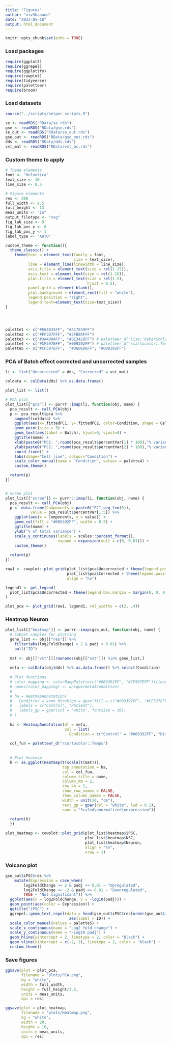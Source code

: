 ```yaml
---
title: "Figures"
author: "viv3kanand"
date: "2023-05-18"
output: html_document
---
```


```r
knitr::opts_chunk$set(echo = TRUE)
```

### Load packages
```r
require(ggplot2)
require(ggrepel)
require(ggplotify)
require(cowplot)
require(tidyverse)
require(paletteer)
require(broom)
```

### Load datasets
```r
source("../scripts/helper_scripts.R")

se <- readRDS("RData/se.rds")
gse <- readRDS("RData/gse.rds")
se_out <- readRDS("RData/se_out.rds")
gse_out <- readRDS("RData/gse_out.rds")
dds <- readRDS("RData/dds.rds")
vst_mat <- readRDS("RData/vst_bc.rds")
```

### Custom theme to apply
```r
# Theme elements
font <- "Helvetica"
text_size <- 10
line_size <- 0.5

# Figure elements
res <- 300
full_width <- 8.5
full_height <- 13
meas_units <- "in"
output_filetype <- "svg"
fig_lab_size <- 9
fig_lab_pos_x <- 0
fig_lab_pos_y <- 1
label_type <- "AUTO"

custom_theme <- function(){
  theme_classic() +
    theme(text = element_text(family = font,
                              size = text_size),
          line = element_line(linewidth = line_size),
          axis.title = element_text(size = rel(1.25)),
          axis.text = element_text(size = rel(1.15)),
          plot.title = element_text(size = rel(1.5),
                                    hjust = 0.5),
          panel.grid = element_blank(),
          plot.background = element_rect(fill = "white"),
          legend.position = "right",
          legend.text=element_text(size=text_size))
}




palette1 <- c("#E64B35FF", "#417839FF")
palette2 <- c("#FF3D7FFF", "#3FB8AFFF")
palette3 <- c("#3A488AFF", "#BE3428FF") # paletteer_d("lisa::OskarSchlemmer")
palette4 <- c("#CF597EFF", "#009392FF") # paletteer_d("rcartocolor::Temps")
palette5 <- c("#CF597EFF",  "#D6D6D6FF", "#009392FF")

```


### PCA of Batch effect corrected and uncorrected samples
```r
li <- list("Uncorrected" = dds, "Corrected" = vst_mat)

coldata <- colData(dds) %>% as.data.frame()

plot_list <- list()

# PCA plot
plot_list[["pca"]] <- purrr::imap(li, function(obj, name) {
  pca_result <- call_PCA(obj)
  p <- pca_result$pca %>% 
    augment(coldata) %>%
    ggplot(aes(x=.fittedPC1, y=.fittedPC2, color=Condition, shape = Cell_line)) + 
    geom_point(size = 3) + 
    geom_text(aes(label = Batch), hjust=0, vjust=0) +
    ggtitle(name) +
    xlab(paste0("PC1: ",round(pca_result$percentVar[1] * 100),"% variance")) +
    ylab(paste0("PC2: ",round(pca_result$percentVar[2] * 100),"% variance")) +
    coord_fixed() +
    labs(shape="Cell line", colour="Condition") +
    scale_color_manual(name = "Condition", values = palette4) +
    custom_theme()

  return(p)
})


# Scree plot
plot_list[["scree"]] <- purrr::imap(li, function(obj, name) {
  pca_result <- call_PCA(obj)
  p <- data.frame(Components = paste0("PC",seq_len(5)), 
           value = pca_result$percentVar[1:5]) %>%
    ggplot(aes(x = Components, y = value)) + 
    geom_col(fill = "#009392FF", width = 0.5) + 
    ggtitle(name) +
    ylab("% of total variance") + 
    scale_y_continuous(labels = scales::percent_format(),
                       expand = expansion(mult = c(0, 0.01))) +
    custom_theme()
  
  return(p)
})

row1 <- cowplot::plot_grid(plot_list$pca$Uncorrected + theme(legend.position="none"), 
                           plot_list$pca$Corrected + theme(legend.position="none"),
                           align = "hv")

legend1 <- get_legend(
  plot_list$pca$Uncorrected + theme(legend.box.margin = margin(0, 0, 0, 12))
)

plot_pca <- plot_grid(row1, legend1, rel_widths = c(2, .4))

```

### Heatmap Neuron
```r
plot_list[["heatmap"]] <- purrr::imap(gse_out, function(obj, name) {
  # Subset samples for plotting
  gene_list <- obj[["res"]] %>% 
    filter(abs(log2FoldChange) > 2 & padj < 0.01) %>% 
    pull("ID")
  
  mat <- obj[["vst"]][rownames(obj[["vst"]]) %in% gene_list,]
  
  meta <- colData(obj$dds) %>% as.data.frame() %>% select(Condition)
  
  # Plot functions
  # color_mapping <- colorRampPalette(c("#009392FF", "#CF597EFF"))(length(unique(meta$Condition)))
  # names(color_mapping) <- unique(meta$Condition)
  # 
  # ha = HeatmapAnnotation(
  #   Condition = anno_block(gp = gpar(fill = c("#009392FF", "#CF597EFF")),
  #   labels = c("Control", "Patient"),
  #   labels_gp = gpar(col = "white", fontsize = 10))
  # )
  
  ha <- HeatmapAnnotation(df = meta, 
                          col = list(
                            Condition = c("Control" = "#009392FF", "Diseased" = "#CF597EFF")))
  
  col_fun = paletteer_d("rcartocolor::Temps")
  
  
  # Plot heatmap
  h <- as.ggplot(Heatmap(t(scale(t(mat))), 
                         top_annotation = ha,
                         col = col_fun,
                         column_title = name,
                         column_km = 2,
                         row_km = 2, 
                         show_row_names = FALSE,
                         show_column_names = FALSE,
                         width = unit(10, "cm"),
                         rect_gp = gpar(col = "white", lwd = 0.1),
                         name = "Scaled\nnormalized\nexpression"))
  
  return(h)
  })

plot_heatmap <- cowplot::plot_grid(plot_list$heatmap$iPSC,
                                   plot_list$heatmap$NSC,
                                   plot_list$heatmap$Neuron,
                                   align = "hv",
                                   nrow = 1)
```


### Volcano plot
```r


gse_out$iPSC$res %>%
    mutate(Expression = case_when(
        log2FoldChange >= 2 & padj <= 0.01 ~ "Upregulated",
        log2FoldChange <= -2 & padj <= 0.01 ~ "Downregulated",
        TRUE ~ "Not significant")) %>% 
  ggplot(aes(x = log2FoldChange, y = -log10(padj))) +
  geom_point(aes(color = Expression)) +
  ggtitle("iPSC") +
  ggrepel::geom_text_repel(data = head(gse_out$iPSC$res[order(gse_out$iPSC$res$padj),], 10),
                            aes(label = ID)) +
  scale_color_manual(values = palette5) +
  scale_x_continuous(name = "Log2 fold change") +
  scale_y_continuous(name = "-Log10 padj") +
  geom_hline(yintercept = 2, linetype = 2, color = "black") +
  geom_vline(xintercept = c(-2, 2), linetype = 2, color = "black") +
  custom_theme()
```


### Save figures
```r
ggsave(plot = plot_pca,
       filename = "plots/PCA.png",
       bg = "white",
       width = full_width,
       height = full_height/2.5,
       units = meas_units,
       dpi = res)

ggsave(plot = plot_heatmap,
       filename = "plots/Heatmap.png",
       bg = "white",
       width = 20,
       height = 10,
       units = meas_units,
       dpi = res)
```











